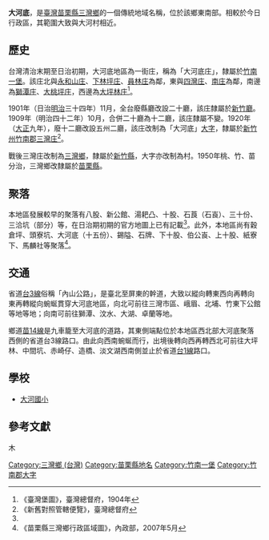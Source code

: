 {{noteTA　
|1 = zh-cn:庄; zh-hk:庄; zh-tw:庄;
}}
'''大河底'''，是[[臺灣|臺灣]][[苗栗縣|苗栗縣]][[三灣鄉_(台灣)|三灣鄉]]的一個傳統地域名稱，位於該鄉東南部。相較於今日行政區，其範圍大致與大河村相近。

==歷史==
台灣清治末期至日治初期，大河底地區為一街庄，稱為「大河底庄」，隸屬於[[竹南一堡|竹南一堡]]。該庄北與[[永和山庄|永和山庄]]、[[下林坪庄|下林坪庄]]、[[員林_(苗栗縣)|員林庄]]為鄰，東與[[四灣庄|四灣庄]]、[[南庄_(苗栗縣大字)|南庄]]為鄰，南邊為[[獅潭_(大字)|獅潭庄]]、[[大桃坪庄|大桃坪庄]]，西邊為[[大坪林_(苗栗縣三灣鄉)|大坪林庄]]<ref name="臺灣堡圖">《臺灣堡圖》，臺灣總督府，1904年</ref>。

1901年（日治[[明治|明治]]三十四年）11月，全台廢縣廳改設二十廳，該庄隸屬於[[新竹廳|新竹廳]]。1909年（明治四十二年）10月，合併二十廳為十二廳，該庄隸屬不變。1920年（[[大正|大正]]九年），廢十二廳改設五州二廳，該庄改制為「大河底」[[大字|大字]]，隸屬於[[新竹州|新竹州]][[竹南郡|竹南郡]][[三灣庄|三灣庄]]<ref>《新舊對照管轄便覽》，臺灣總督府</ref>。

戰後三灣庄改制為[[三灣鄉_(台灣)|三灣鄉]]，隸屬於[[新竹縣|新竹縣]]，大字亦改制為村。1950年桃、竹、苗分治，三灣鄉改隸屬於[[苗栗縣|苗栗縣]]。

==聚落==
本地區發展較早的聚落有八股、新公館、湯耙凸、十股、石莨（石崀）、三十份、三洽坑（部分）等，在日治期初期的官方地圖上已有記載<ref name="臺灣堡圖"/>。此外，本地區尚有穀倉坪、頭寮坑、大河底（十五份）、錫隘、石牌、下十股、伯公崀、上十股、紙寮下、馬麟社等聚落<ref>《苗栗縣三灣鄉行政區域圖》，內政部，2007年5月</ref>。

==交通==
省道[[台3線|台3線]]俗稱「內山公路」，是臺北至屏東的幹道，大致以縱向轉東西向再轉向東再轉縱向蜿蜒貫穿大河底地區，向北可前往三灣市區、峨眉、北埔、竹東下公館等地等地；向南可前往獅潭、汶水、大湖、卓蘭等地。

鄉道[[苗14線|苗14線]]是九車籠至大河底的道路，其東側端點位於本地區西北部大河底聚落西側的省道台3線路口。由此向西南蜿蜒而行，出境後轉向西再轉西北可前往大坪林、中間坑、赤崎仔、造橋、淡文湖西南側並止於省道[[台1線|台1線]]路口。

==學校==
*[[大河國小|大河國小]]

==參考文獻==
{{reflist}}

{{竹南郡}}
木
[[Category:三灣鄉_(台灣)|Category:三灣鄉 (台灣)]]
[[Category:苗栗縣地名|Category:苗栗縣地名]]
[[Category:竹南一堡|Category:竹南一堡]]
[[Category:竹南郡大字|Category:竹南郡大字]]